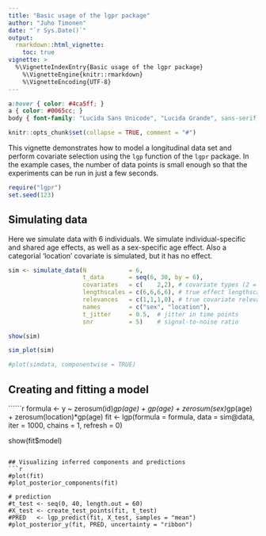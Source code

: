 ```yaml
---
title: "Basic usage of the lgpr package"
author: "Juho Timonen"
date: "`r Sys.Date()`"
output: 
  rmarkdown::html_vignette:
    toc: true
vignette: >
  %\VignetteIndexEntry{Basic usage of the lgpr package}
    %\VignetteEngine{knitr::rmarkdown}
    %\VignetteEncoding{UTF-8}
---
```


```css
a:hover { color: #4ca5ff; }
a { color: #0065cc; }
body { font-family: "Lucida Sans Unicode", "Lucida Grande", sans-serif; }
```

```r
knitr::opts_chunk$set(collapse = TRUE, comment = "#")
```

This vignette demonstrates how to model a longitudinal data set and perform covariate selection using the `lgp` function of the `lgpr` package. In the example cases, the number of data points is small enough so that the experiments can be run in just a few seconds.

```r
require("lgpr")
set.seed(123)
```

## Simulating data
Here we simulate data with 6 individuals. We simulate individual-specific and shared age effects, as well as a sex-specific age effect. Also a categorial 'location' covariate is simulated, but it has no effect.

```r
sim <- simulate_data(N            = 6,
                     t_data       = seq(6, 30, by = 6),
                     covariates   = c(    2,2), # covariate types (2 = categorical)
                     lengthscales = c(6,6,6,6), # true effect lengthscales
                     relevances   = c(1,1,1,0), # true covariate relevances
                     names        = c("sex", "location"),
                     t_jitter     = 0.5,  # jitter in time points
                     snr          = 5)    # signal-to-noise ratio

show(sim)
```

```r
sim_plot(sim)
```

```r
#plot(simdata, componentwise = TRUE)
```

## Creating and fitting a model
``````r
formula <- y ~ zerosum(id)*gp(age) + gp(age) + zerosum(sex)*gp(age) + zerosum(location)*gp(age)
fit <- lgp(formula  = formula,
           data     = sim@data,
           iter     = 1000, 
           chains   = 1,
           refresh  = 0)

show(fit$model)
```

## Visualizing inferred components and predictions
```r
#plot(fit)
#plot_posterior_components(fit)

# prediction
#t_test <- seq(0, 40, length.out = 60)
#X_test <- create_test_points(fit, t_test)
#PRED   <- lgp_predict(fit, X_test, samples = "mean")
#plot_posterior_y(fit, PRED, uncertainty = "ribbon")
```

